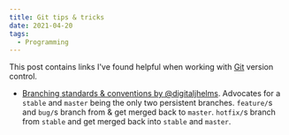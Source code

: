 ```yaml
---
title: Git tips & tricks
date: 2021-04-20
tags:
  - Programming
---
```


This post contains links I've found helpful when working with [Git](https://git-scm.com/) version control.

- [Branching standards & conventions by @digitaljhelms](https://gist.github.com/digitaljhelms/4287848). Advocates for a `stable` and `master` being the only two persistent branches. `feature/`s and `bug/`s branch from & get merged back to `master`. `hotfix/`s branch from `stable` and get merged back into `stable` and `master`.
